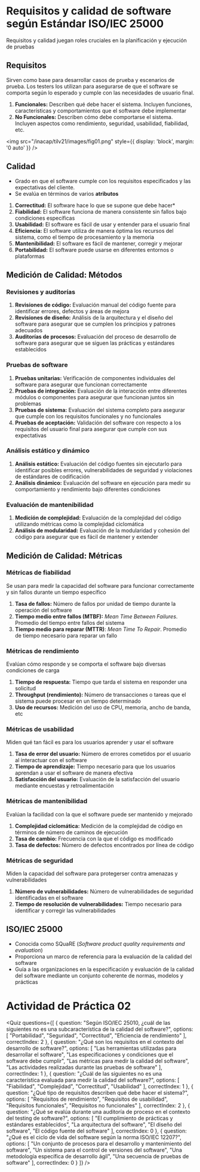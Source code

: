 
# Requisitos y calidad de software según Estándar ISO/IEC 25000

Requisitos y calidad juegan roles cruciales en la planificación y ejecución de pruebas

## Requisitos
Sirven como base para desarrollar casos de prueba y escenarios de prueba. Los testers los utilizan para asegurarse de que el software se comporta según lo esperado y cumple con las necesidades de usuario final.

1. **Funcionales:** Describen qué debe hacer el sistema. Incluyen funciones, características y comportamientos que el software debe implementar
2. **No Funcionales:** Describen cómo debe comportarse el sistema. Incluyen aspectos como rendimiento, seguridad, usabilidad, fiabilidad, etc.

<img 
  src="/inacap/tilv21/images/fig01.png" 
  style={{ display: 'block', margin: '0 auto' }} 
/>

## Calidad
- Grado en que el software cumple con los requisitos especificados y las expectativas del cliente.
- Se evalúa en términos de varios **atributos**

1. **Correctitud:** El software hace lo que se supone que debe hacer*
2. **Fiabilidad:** El software funciona de manera consistente sin fallos bajo condiciones específicas
3. **Usabilidad:** El software es fácil de usar y entender para el usuario final
4. **Eficiencia:** El software utiliza de manera óptima los recursos del sistema, como el tiempo de procesamiento y la memoria
5. **Mantenibilidad:** El software es fácil de mantener, corregir y mejorar
6. **Portabilidad:** El software puede usarse en diferentes entornos o plataformas


## Medición de Calidad: Métodos

### Revisiones y auditorías
1. **Revisiones de código:** Evaluación manual del código fuente para identificar errores, defectos y áreas de mejora
2. **Revisiones de diseño:** Análisis de la arquitectura y el diseño del software para asegurar que se cumplen los principios y patrones adecuados
3. **Auditorías de procesos:** Evaluación del proceso de desarrollo de software para asegurar que se siguen las prácticas y estándares establecidos

### Pruebas de software
1. **Pruebas unitarias:** Verificación de componentes individuales del software para asegurar que funcionan correctamente
2. **Pruebas de integración:** Evaluación de la interacción entre diferentes módulos o componentes para asegurar que funcionan juntos sin problemas
3. **Pruebas de sistema:** Evaluación del sistema completo para asegurar que cumpĺe con los requisitos funcionales y no funcionales
4. **Pruebas de aceptación:** Validación del software con respecto a los requisitos del usuario final para asegurar que cumple con sus expectativas

### Análisis estático y dinámico
1. **Análisis estático:** Evaluación del código fuentes sin ejecutarlo para identificar posibles errores, vulnerabilidades de seguridad y violaciones de estándares de codificación
2. **Análisis dinámico:** Evaluación del software en ejecución para medir su comportamiento y rendimiento bajo diferentes condiciones

### Evaluación de mantenibilidad
1. **Medición de complejidad:** Evaluación de la complejidad del código utilizando métricas como la complejidad ciclomática
2. **Análisis de modularidad:** Evaluación de la modularidad y cohesión del código para asegurar que es fácil de mantener y extender

## Medición de Calidad: Métricas

### Métricas de fiabilidad
Se usan para medir la capacidad del software para funcionar correctamente y sin fallos durante un tiempo específico

1. **Tasa de fallos:** Número de fallos por unidad de tiempo durante la operación del software
2. **Tiempo medio entre fallos (MTBF):** *Mean Time Between Failures*. Promedio del tiempo entre fallos del sistema
3. **Tiempo medio para reparar (MTTR)**: *Mean Time To Repair*. Promedio de tiempo necesario para reparar un fallo 

### Métricas de rendimiento
Evalúan cómo responde y se comporta el software bajo diversas condiciones de carga

1. **Tiempo de respuesta:** Tiempo que tarda el sistema en responder una solicitud
2. **Throughput (rendimiento):** Número de transacciones o tareas que el sistema puede procesar en un tiempo determinado
3. **Uso de recursos:** Medición del uso de CPU, memoria, ancho de banda, etc

### Métricas de usabilidad
Miden qué tan fácil es para los usuarios aprender y usar el software

1. **Tasa de error del usuario:** Número de errores cometidos por el usuario al interactuar con el software
2. **Tiempo de aprendizaje:** Tiempo necesario para que los usuarios aprendan a usar el software de manera efectiva
3. **Satisfacción del usuario:** Evaluación de la satisfacción del usuario mediante encuestas y retroalimentación

### Métricas de mantenibilidad
Evalúan la facilidad con la que el software puede ser mantenido y mejorado

1. **Complejidad ciclomática:** Medición de la complejidad de código en términos de número de caminos de ejecución
2. **Tasa de cambio:** Frecuencia con la que el código es modificado
3. **Tasa de defectos:** Número de defectos encontrados por línea de código

### Métricas de seguridad
Miden la capacidad del software para protegerser contra amenazas y vulnerabilidades

1. **Número de vulnerabilidades:** Número de vulnerabilidades de seguridad identificadas en el software
2. **Tiempo de resolución de vulnerabilidades:** Tiempo necesario para identificar y corregir las vulnerabilidades

## ISO/IEC 25000

- Conocida como SQuaRE (*Software product quality requirements and evaluation*)
- Proporciona un marco de referencia para la evaluación de la calidad del software
- Guía a las organizaciones en la especificación y evaluación de la calidad del software mediante un conjunto coherente de normas, modelos y prácticas

# Actividad de Práctica 02

<Quiz questions={[
  {
    question: "Según ISO/IEC 25010, ¿cuál de las siguientes no es una subcaracterística de la calidad del software?",
    options: [
      "Portabilidad",
      "Seguridad",
      "Correctitud",
      "Eficiencia de rendimiento"
    ],
    correctIndex: 2
  },
  {
    question: "¿Qué son los requisitos en el contexto del desarrollo de software?",
    options: [
      "Las herramientas utilizadas para desarrollar el software",
      "Las especificaciones y condiciones que el software debe cumplir",
      "Las métricas para medir la calidad del software",
      "Las actividades realizadas durante las pruebas de software"
    ],
    correctIndex: 1
  },
  {
    question: "¿Cuál de las siguientes no es una característica evaluada para medir la calidad del software?",
    options: [
      "Fiabilidad",
      "Complejidad",
      "Correctitud",
      "Usabilidad"
    ],
    correctIndex: 1
  },
  {
    question: "¿Qué tipo de requisitos describen qué debe hacer el sistema?",
    options: [
      "Requisitos de rendimiento",
      "Requisitos de usabilidad",
      "Requisitos funcionales",
      "Requisitos no funcionales"
    ],
    correctIndex: 2
  },
  {
    question: "¿Qué se evalúa durante una auditoría de proceso en el contexto del testing de software?",
    options: [
      "El cumplimiento de prácticas y estándares establecidos",
      "La arquitectura del software",
      "El diseño del software",
      "El código fuente del software"
    ],
    correctIndex: 0
  },
  {
    question: "¿Qué es el ciclo de vida del software según la norma ISO/IEC 12207?",
    options: [
      "Un conjunto de procesos para el desarrollo y mantenimiento del software",
      "Un sistema para el control de versiones del software",
      "Una metodología específica de desarrollo ágil",
      "Una secuencia de pruebas de software"
    ],
    correctIndex: 0
  }
]} />